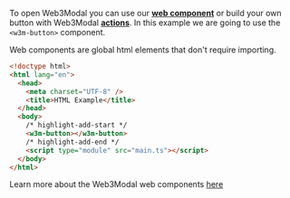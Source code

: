 To open Web3Modal you can use our [**web component**](../../core/components.mdx) or build your own button with Web3Modal [**actions**](../../core/actions.mdx#open-and-close-the-modal).
In this example we are going to use the `<w3m-button>` component.

Web components are global html elements that don't require importing.

```html
<!doctype html>
<html lang="en">
  <head>
    <meta charset="UTF-8" />
    <title>HTML Example</title>
  </head>
  <body>
    /* highlight-add-start */
    <w3m-button></w3m-button>
    /* highlight-add-end */
    <script type="module" src="main.ts"></script>
  </body>
</html>
```

Learn more about the Web3Modal web components [here](../../core/components.mdx)
